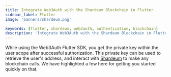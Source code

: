 ```yaml
---
title: Integrate Web3Auth with the Shardeum Blockchain in Flutter
sidebar_label: Flutter
image: 'banners/shardeum.png'

keywords: [flutter, shardeum, web3auth, authentication, blockchain]
description: 'Integrate Web3Auth with the Shardeum Blockchain in Flutter | Embedded Wallets'
---
```



<SEO
  title="Integrate Web3Auth with the Shardeum Blockchain in Flutter"
  description="Integrate Web3Auth with the Shardeum Blockchain in Flutter | Embedded Wallets"
  image="https://web3auth.io/docs/banners/shardeum.png"
  slug="/embedded-wallets/connect-blockchain/evm/shardeum/flutter"
/>

While using the Web3Auth Flutter SDK, you get the private key within the user scope after successful authorization. This private key can be used to retrieve the user's address, and interact with [Shardeum](https://shardeum.org/) to make any blockchain calls. We have highlighted a few here for getting you started quickly on that.

<EVMInteraction />
